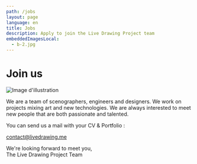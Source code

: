 ```yaml
---
path: /jobs
layout: page
language: en
title: Jobs
description: Apply to join the Live Drawing Project team
embeddedImagesLocal:
  - b-2.jpg
---
```


# Join us

<Image alt="Image d'illustration" image={props.localImages[0]} />

We are a team of scenographers, engineers and designers. We work on projects mixing art and new technologies.
We are always interested to meet new people that are both passionate and talented.

You can send us a mail with your CV & Portfolio :

<a href="mailto:contact@livedrawing.me">contact@livedrawing.me</a>

We're looking forward to meet you,  
The Live Drawing Project Team
